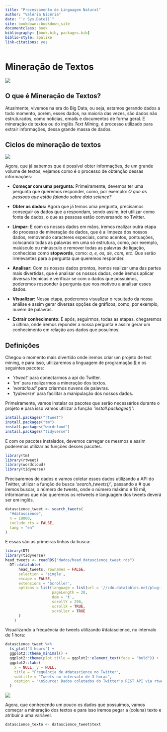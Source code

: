 ```yaml
--- 
title: "Processamento de Linguagem Natural"
author: "Valéria Nicéria"
date: "`r Sys.Date()`"
site: bookdown::bookdown_site
documentclass: book
bibliography: [book.bib, packages.bib]
biblio-style: apalike
link-citations: yes
---
```

# Mineração de Textos

![](_bookdown_files/bookdown_files/figure-html/mineracao.png)

## O que é Mineração de Textos?

Atualmente, vivemos na era do Big Data, ou seja, estamos gerando dados a todo momento, porém, esses dados, na maioria das vezes, são dados não estruturados, como notícias, emails e documentos de forma geral. E mineração de textos ou do inglês _Text Mining_, é processo utilizado para extrair informações, dessa grande massa de dados.

## Ciclos de mineração de textos

![](_bookdown_files/bookdown_files/figure-html/ciclo_mineracao.png)

Agora, que já sabemos que é possível obter informações, de um grande volume de textos, vejamos como é o processo de obtenção dessas informações:

- **Começar com uma pergunta:**
    Primeiramente, devemos ter uma pergunta que queremos responder, como, por exemplo: _O que as pessoas que estão falando sobre data science?_

- **Obter os dados:**
  Agora que já temos uma pergunta, precisamos conseguir os dados que a respondam, sendo assim, irei utilizar como fonte de dados, o que as pessoas estão conversando no Twitter.

- **Limpar:**
  E com os nossos dados em mãos, iremos realizar outra etapa do processo de mineração de dados, que é a limpeza dos nossos dados, removendo caracteres especiais, como acentos, pontuações, colocando todas as palavras em uma só estrutura, como, por exemplo, maiúsculo ou minúsculo e remover todas as palavras de ligação, conhecidas como **stopwords**, como: _a, e, os, de, com, etc_. Que serão irrelevantes para a pergunta que queremos responder.
  
- **Analisar:**
  Com os nossos dados prontos, iremos realizar uma das partes mais divertidas, que é analisar os nossos dados, onde iremos aplicar diversas técnicas e verificar se com o dados que possuímos, poderemos responder à pergunta que nos motivou a analisar esses dados.

- **Visualizar:**
  Nessa etapa, poderemos visualizar o resultado da nossa análise e assim gerar diversas opções de gráficos, como, por exemplo, nuvem de palavras.

- **Extrair conhecimento:**
  E após, seguirmos, todas as etapas, chegaremos a última, onde iremos reponder a nossa pergunta e assim gerar um conhecimento em relação aos dados que posuímos.
  

## Definições

Chegou o momento mais divertido onde iremos criar um projeto de text mining, e para isso, utilizaremos a linguagem de programação [R](https://cran.r-project.org/) e os seguintes pacotes:

- _'rtweet'_ para conectarmos a api do Twitter.
- _'tm'_ para realizarmos a mineração dos textos.
- _'wordcloud'_ para criarmos nuvens de palavras.
- _'tydeverse'_ para facilitar a manipulação dos nossos dados.
  

Primeiramente, vamos instalar os pacotes que serão necessários durante o projeto e para isso vamos utilizar a função _'install.packages()'_:

```r
install.packages("rtweet")
install.packages("tm")
install.packages("wordcloud")
install.packages("tidyverse")
```

E com os pacotes instalados, devemos carregar os mesmos e assim poderemos utilizar as funções desses pacotes.

```r
library(tm)
library(rtweet)
library(wordcloud)
library(tidyverse)
```

Precisaremos de dados e vamos coletar esses dados utilizando a API do Twitter, utilizar a função de busca _'search_tweets()'_, passando a # que iremos buscar, o número de tweets, onde o número máximo é 18 mil, informamos que não queremos os retweets e languagem dos tweets deverá ser em inglês. 

```r
datascience_tweet <- search_tweets(
  "#datascience",
  n = 18000,
  include_rts = FALSE,
  lang = "en"
)
```

E essas são as primeiras linhas da busca:
```r
library(DT)
library(tidyverse)
head_tweets <- readRDS("dados/head_datascience_tweet.rds")
  DT::datatable(
      head_tweets, rownames = FALSE,
      selection = 'single',
      escape = FALSE,
      extensions = 'Scroller',
      options = list(language = list(url = '//cdn.datatables.net/plug-ins/1.10.11/i18n/Portuguese-Brasil.json'),
                     pageLength = 20,
                     dom = 't',
                     scrollY = 290,
                     scrollX = TRUE,
                     scroller = TRUE
      )
    )
```

Visualizando a frequência de tweets utilizando #datascience, no intervalo de 1 hora:

```r
datascience_tweet %>% 
  ts_plot("3 hours") +
  ggplot2::theme_minimal() +
  ggplot2::theme(plot.title = ggplot2::element_text(face = "bold")) +
  ggplot2::labs(
    x = NULL, y = NULL,
    title = "Frequência de #datascience no Twitter",
    subtitle = "Tweets no intervalo de 3 horas",
    caption = "\nSource: Dados coletados do Twitter's REST API via rtweet"
  )
```

![](_bookdown_files/bookdown_files/figure-html/freq_twitter_1hora.png)

Agora, que conhecendo um pouco os dados que possuímos, vamos começar a mineração dos textos e para isso iremos pegar a (coluna) texto e atribuir a uma variável.
 

```r
datascience_texto <- datascience_tweet$text
```
